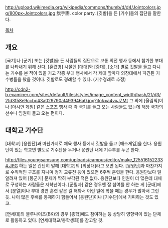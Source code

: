 http://upload.wikimedia.org/wikipedia/commons/thumb/d/d4/Jointcolors.jpg/800px-Jointcolors.jpg
旗手團. color party. [깃발]을 든 [기수]들의 집단을 말한다.

[[목차]]
== 개요 ==
[국기]나 [군기] 또는 [깃발]을 든 사람들의 집단으로 보통 의전 행사 등에서 참가한 부대를 나타내기 위해 선다. [훈련병] 시절엔 [대대]와 [중대], [소대] 별로 깃발을 들고 다니는 기수를 본 적이 있을 거고 각종 부대 행사에서 각 제대 앞마다 의장대에서 파견된 기수병들을 봤을 것이다. 깃발로도 경례할 수 있다. (기수경례로 추정)

http://cdn2-b.examiner.com/sites/default/files/styles/image_content_width/hash/2f/d3/2fd3f58e9ccbc43a029790af493946a0.jpg?itok=a4vxJZMt
그 외에 [올림픽]이나 [아시안 게임] 같은 스포츠 행사 때 각 국기를 들고 오는 사람들도 있는데 해당 국가의 선수나 임원이 들고 오는 편이다.
== 대학교 기수단 ==
[대학교] [응원단]과 마찬가지로 체육 행사 등에서 깃발을 들고 [매스게임]을 한다. 응원단이 있는 학교면 별도로 기수단을 두거나 응원단 내에 기수부를 두곤 한다.

http://files.youngsamsung.com/uploads/campus/editor/make_1255161522334.JPG
하는 일은 간단히 말해 [대학교]의 [의장대]라고 보면 된다. [응원단]과 마찬가지로 수직적인 구조를 지니며 정기 교류전 등이 있으면 6주씩 훈련을 한다. 응원단보다 덜 알려져 있어 [똥군기] 문제가 딱히 부각된 적은 없다. 응원단보다 인원이 더 많은데 대체로 구성하는 사람들은 저학년이다. [군필자] 같은 경우엔 잘 참여를 안 하는 게 [군대]에서 [분열]이나 부대 경연 훈련 같은 걸 해봐서 이런 일에 학을 떼는 경우가 많아서 그런 듯. 나이 많은 후배를 통제하기 힘들어서 [응원단]이나 [기수단]에서 기피하는 것도 있고.

[연세대]의 블루나이츠(BK)의 경우 [총학]에도 참여하는 등 상당히 영향력이 있는 단체로 활동하고 있다. [연세대학교/총학생회]를 참고할 것.
